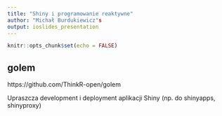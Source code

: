```yaml
---
title: "Shiny i programowanie reaktywne"
author: "Michał Burdukiewicz"s
output: ioslides_presentation
---
```


```r
knitr::opts_chunk$set(echo = FALSE)
```

## golem

https://github.com/ThinkR-open/golem

Upraszcza development i deployment aplikacji Shiny (np. do shinyapps, shinyproxy)
